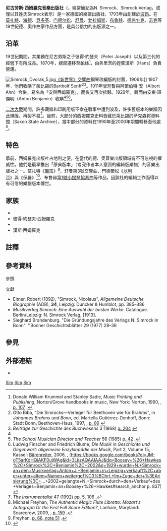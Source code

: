 '''尼古劳斯·西姆羅克音樂出版社'''（{{lang-de|'''Musikverlag Nikolaus Simrock'''}}，經常簡記為N. Simrock、Simrock Verlag，或僅以其姓氏Simrock表示）是一家德國的樂譜出版社，1793年由{{link-de|尼古劳斯·西姆羅克|Nikolaus Simrock}}創建於[[波昂|波昂]]。在[[沃尔夫冈·阿马德乌斯·莫扎特|莫扎特]]、[[约瑟夫·海顿|海頓]]、[[路德维希·范·贝多芬|貝多芬]]、[[费利克斯·门德尔松·巴托尔迪|门德尔松]]、[[罗伯特·舒曼|舒曼]]、[[约翰内斯·勃拉姆斯|勃拉姆斯]]、[[马克斯·布鲁赫|布鲁赫]]、[[安东宁·德沃夏克|德弗乍克]]、[[约瑟夫·苏克_(作曲家)|苏克]]等19世紀德、奧作曲家作品方面，是具公信力的出版源之一。

== 沿革 ==
19世紀期間，其業務在尼古劳斯之子彼得·約瑟夫（Peter Joseph）以及第三代{{link-de|弗里茨·西姆羅克|Fritz Simrock|弗里茨}}的經營下有所成長。1870年，總部遷移至[[柏林|柏林]]<ref>Donald William Krummel and Stanley Sadie, ''Music Printing and Publishing'', Norton/Grove handbooks in music, New York: Norton, 1990, {{ISBN|9780393028096}}, [https://books.google.com/books?ei=PMGgT-24B8eRiALHuOTVAg&id=UcoXAQAAIAAJ&dq=Richard+Schauer%2C+Anton+J.+Benjamin&q=Simrock#search_anchor p. 107] {{Wayback|url=https://books.google.com/books?ei=PMGgT-24B8eRiALHuOTVAg&id=UcoXAQAAIAAJ&dq=Richard+Schauer%2C+Anton+J.+Benjamin&q=Simrock#search_anchor |date=20170410235712 }}.</ref>，由弗里茨的姪輩漢斯（Hans）負責營運。

[[File:Simrock_Dvorak_5.jpg|thumb]][[第9號交響曲_(德沃夏克)|《新世界》交響曲]]鋼琴改編版的封面，1906年]]
1907年，他們收購了萊比錫的Bartholf Senff{{譯名請求}}<ref name=Biba89>Otto Biba, "Die Simrocks—Verleger für Beethoven wie für Brahms", in ''Johannes Brahms und Bonn'', ed. Martella Gutiérrez-Denhoff, Bonn: Stadt Bonn, Beethoven-Haus, 1997, {{ISBN|9783922832164}}, [https://books.google.com/books?id=ZrQHAQAAMAAJ&q=Musikverlag+Simrock&dq=Musikverlag+Simrock&hl=en&sa=X&ei=0KyeT_mSKOXjiALDraRQ&ved=0CFwQ6AEwBw p. 89] {{Wayback|url=https://books.google.com/books?id=ZrQHAQAAMAAJ&q=Musikverlag+Simrock&dq=Musikverlag+Simrock&hl=en&sa=X&ei=0KyeT_mSKOXjiALDraRQ&ved=0CFwQ6AEwBw |date=20210216084357 }} {{de}}</ref><ref>''Beiträge zur Geschichte des Buchwesens'' 3 (1968) [https://books.google.com/books?ei=wUegT43QN4nYiAL10uzCAg&id=nsNMAQAAIAAJ&dq=%22Ahn+%26+Simrock%22+1911+%22N.+Simrock%22&q=N.+Simrock#search_anchor p. 204] {{Wayback|url=https://books.google.com/books?ei=wUegT43QN4nYiAL10uzCAg&id=nsNMAQAAIAAJ&dq=%22Ahn+%26+Simrock%22+1911+%22N.+Simrock%22&q=N.+Simrock#search_anchor |date=20170410231302 }} {{de}}</ref>。1911年曾短暫與阿爾伯特·安（Albert Ahn）合併，易名為「安與西姆羅克」，而後又再次拆夥。1929年，轉而由安東·班傑明（Anton Benjamin）收購<ref name=Biba89/><ref>''The School Musician Director and Teacher'' 56 (1985) [https://books.google.com/books?ei=5EmgT4z_CaqRiAK6ra2CAg&id=pePjAAAAMAAJ&dq=N.+Simrock+Anton+J.+Benjamin&q=The+Hamburg+firm+of+Anton+J.+Benjamin%2C+founded+in+1818%2C+acquired+the+catalog+of+Daniel+Rahter+in+1917%2C+and+the+great+catalog+of+N.+Simrock+in+1929%2C+thus+inheriting+a+tradition+including+the+original+editions+of+Beethoven%2C+Brahms%2C+Bruch#search_anchor p. 42] {{Wayback|url=https://books.google.com/books?ei=5EmgT4z_CaqRiAK6ra2CAg&id=pePjAAAAMAAJ&dq=N.+Simrock+Anton+J.+Benjamin&q=The+Hamburg+firm+of+Anton+J.+Benjamin%2C+founded+in+1818%2C+acquired+the+catalog+of+Daniel+Rahter+in+1917%2C+and+the+great+catalog+of+N.+Simrock+in+1929%2C+thus+inheriting+a+tradition+including+the+original+editions+of+Beethoven%2C+Brahms%2C+Bruch#search_anchor |date=20210327152137 }}.</ref><ref name=GeschichteuGegenwart>Ludwig Finscher and Friedrich Blume, ''Die Musik in Geschichte und Gegenwart: allgemeine Enzyklopädie der Musik'', Part 2, Volume 15, Kassel: [[貝倫賴特出版社|Bärenreiter]], 2006, {{ISBN|9783476410306}}, [https://books.google.com/books?ei=JM-gT5arKdHQiAKF0ujWAg&id=3LkzAQAAIAAJ&dq=Boosey+%26+Hawkes%2C+Simrock%2C+Benjamin%2C+2002&q=1929+wurde+N.+Simrock+an+den+Musikverlag+Anton+J.+Benjamin+in+Leipzig+verkauft%2C+aber+unter+altem+Namen+weitergef%C3%BChrt.+Im+Zuge+der+%3EArisierung%3C+...+2002+gelangte+N.+Simrock+durch+den+Verkauf+des+Verlages+Benjamin+an+Boosey+%26+Hawkes#search_anchor p. 837] {{Wayback|url=https://books.google.com/books?ei=JM-gT5arKdHQiAKF0ujWAg&id=3LkzAQAAIAAJ&dq=Boosey+%26+Hawkes%2C+Simrock%2C+Benjamin%2C+2002&q=1929+wurde+N.+Simrock+an+den+Musikverlag+Anton+J.+Benjamin+in+Leipzig+verkauft%2C+aber+unter+altem+Namen+weitergef%C3%BChrt.+Im+Zuge+der+%3EArisierung%3C+...+2002+gelangte+N.+Simrock+durch+den+Verkauf+des+Verlages+Benjamin+an+Boosey+%26+Hawkes#search_anchor |date=20170410235631 }} {{de}}</ref>{{notetag|安東·班傑明出版社於1951年重組，2002年再由[[博浩出版社|博浩出版社]]收購<ref name=GeschichteuGegenwart/>。}}。

[[二次大戰|二次大戰]]期間，許多藏譜和印刷用版不幸在戰事中遭到波及，許多舊版本的樂譜因此絕版，再製不易<ref>''The Instrumentalist'' 47 (1992) [https://books.google.com/books?id=_DhLAAAAYAAJ&q=N.+Simrock+Anton+J.+Benjamin&dq=N.+Simrock+Anton+J.+Benjamin&hl=en&sa=X&ei=5EmgT4z_CaqRiAK6ra2CAg&ved=0CFgQ6AEwBg pp. 5, 106] {{Wayback|url=https://books.google.com/books?id=_DhLAAAAYAAJ&q=N.+Simrock+Anton+J.+Benjamin&dq=N.+Simrock+Anton+J.+Benjamin&hl=en&sa=X&ei=5EmgT4z_CaqRiAK6ra2CAg&ved=0CFgQ6AEwBg |date=20170410235213 }}.</ref>。目前，大部分的西姆羅克史料皆藏於萊比錫的萨克森邦資料館（Saxon State Archive），當中部分的資料在1990年至2000年期間轉移至他處<ref>Michael Freyhan, ''The Authentic Magic Flute Libretto: Mozart's Autograph Or the First Full Score Edition?'', Lanham, Maryland: Scarecrow, 2009, {{ISBN|9780810869677}}, [https://books.google.com/books?id=aZRiQ3eDnqAC&pg=PA159&dq=Simrock+Archive+Leipzig&hl=en&sa=X&ei=aKWhT-ahMtLSiALJiI22Bw&ved=0CDUQ6AEwAA#v=onepage&q=Simrock%20Archive%20Leipzig&f=false p. 159] {{Wayback|url=https://books.google.com/books?id=aZRiQ3eDnqAC&pg=PA159&dq=Simrock+Archive+Leipzig&hl=en&sa=X&ei=aKWhT-ahMtLSiALJiI22Bw&ved=0CDUQ6AEwAA#v=onepage&q=Simrock%20Archive%20Leipzig&f=false |date=20170410232949 }}.</ref>。

== 特色 ==
承前，西姆羅克出版社占地利之便，在當代的德、奧音樂出版領域有不可忽視的權威性。他們是最早推出「原典版本」（考究作者本人意圖的編輯版樂譜）的音樂出版社之一。莫扎特《[[魔笛|魔笛]]》<ref>Freyhan, [https://books.google.com/books?id=uBYI_8RM2BoC&pg=PA68&dq=%22Simrock+sold%22&hl=en&sa=X&ei=e9GgT9miDcGeiAKZ3p2yAg&ved=0CDUQ6AEwAA#v=onepage&q=%22Simrock%20sold%22&f=false p. 68, note 51] {{Wayback|url=https://books.google.com/books?id=uBYI_8RM2BoC&pg=PA68&dq=%22Simrock+sold%22&hl=en&sa=X&ei=e9GgT9miDcGeiAKZ3p2yAg&ved=0CDUQ6AEwAA#v=onepage&q=%22Simrock%20sold%22&f=false |date=20170410235805 }}.</ref>、舒曼第3號交響曲、門德爾松《[[以利亞_(孟德爾遜)|以利亞]]》與《保羅》<ref name="Bonn">{{cite web |title=Nikolaus Simrock |url=http://www2.bonn.de/stadtmuseum/inhalte/n_simrock.htm |accessdate=2012-05-01 |year=2012 |publisher=Stadtmuseum Bonn |language=de |deadurl=yes |archiveurl=https://web.archive.org/web/20120427141324/http://www2.bonn.de/stadtmuseum/inhalte/n_simrock.htm |archivedate=2012-04-27 }}</ref>、布魯赫[[第1小提琴协奏曲_(布鲁赫)|第1號小提琴協奏曲]]等作品，因該社的編輯工作而得以有可信的樂譜版本傳世。

== 家族 ==
* {{link-de|尼古劳斯·西姆羅克|Nikolaus Simrock}}
* 彼得·約瑟夫·西姆羅克
* {{link-de|弗里茨·西姆羅克|Fritz Simrock}}
* 漢斯·西姆羅克

== 註釋 ==
{{notefoot}}

== 參考資料 ==
;參照
{{reflist}}

;文獻
* Eitner, Robert (1892), "Simrock, Nicolaus", ''Allgemeine Deutsche Biographie'' (ADB), '''34''', Leipzig: Duncker & Humblot, pp. 385–386 {{de}}
* ''Musikverlag Simrock: Eine Auswahl der besten Werke''. Catalogue. Berlin/Leipzig: N. Simrock Verlag, [1913]. {{OCLC|504414249}}
* Sieghard Brandenburg. "Die Gründungsjahre des Verlags N. Simrock in Bonn". ''Bonner Geschichtsblätter 29 (1977) 28–36 {{de}}

== 參見 ==
{{portal|古典音樂}}

== 外部連結 ==
* {{IMSLP|id=Scores published by N. Simrock|cname=西姆羅克出版社}}

{{Authority control}}
[[cat:德國出版社|Sim]]
[[cat:德國音樂出版社|Sim]]
[[cat:樂譜出版公司|Sim]]